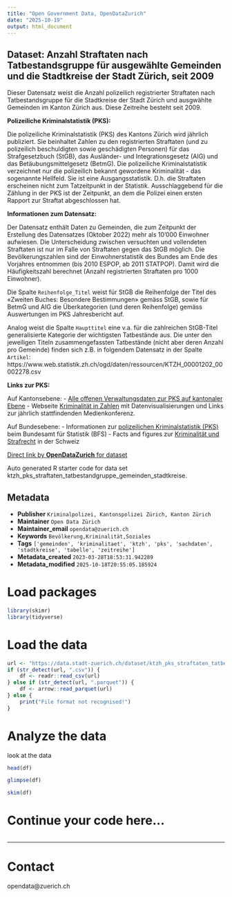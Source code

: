 ```yaml
---
title: "Open Government Data, OpenDataZurich"
date: "2025-10-19"
output: html_document
---
```


## Dataset: Anzahl Straftaten nach Tatbestandsgruppe für ausgewählte Gemeinden und die Stadtkreise der Stadt Zürich, seit 2009

Dieser Datensatz weist die Anzahl polizeilich registrierter Straftaten nach Tatbestandsgruppe für die Stadtkreise der Stadt Zürich und ausgwählte Gemeinden im Kanton Zürich aus. Diese Zeitreihe besteht seit 2009.


**Polizeiliche Kriminalstatistik (PKS):**

Die polizeiliche Kriminalstatistik (PKS) des Kantons Zürich wird jährlich publiziert. Sie beinhaltet Zahlen zu den registrierten Straftaten (und zu polizeilich beschuldigten sowie geschädigten Personen) für das Strafgesetzbuch (StGB), das Ausländer- und Integrationsgesetz (AIG) und das Betäubungsmittelgesetz (BetmG). Die polizeiliche Kriminalstatistik verzeichnet nur die polizeilich bekannt gewordene Kriminalität - das sogenannte Hellfeld. Sie ist eine Ausgangsstatistik. D.h. die Straftaten erscheinen nicht zum Tatzeitpunkt in der Statistik. Ausschlaggebend für die Zählung in der PKS ist der Zeitpunkt, an dem die Polizei einen ersten Rapport zur Straftat abgeschlossen hat.


[]()

**Informationen zum Datensatz:**

Der Datensatz enthält Daten zu Gemeinden, die zum Zeitpunkt der Erstellung des Datensatzes (Oktober 2022) mehr als 10'000 Einwohner aufwiesen. Die Unterscheidung zwischen versuchten und vollendeten Straftaten ist nur im Falle von Straftaten gegen das StGB möglich. Die Bevölkerungszahlen sind der Einwohnerstatistik des Bundes am Ende des Vorjahres entnommen (bis 2010 ESPOP, ab 2011 STATPOP). Damit wird die Häufigkeitszahl berechnet (Anzahl registrierten Straftaten pro 1000 Einwohner). 

Die Spalte `Reihenfolge_Titel` weist für StGB die Reihenfolge der Titel des «Zweiten Buches: Besondere Bestimmungen» gemäss StGB, sowie für BetmG und AIG die Überkategorien (und deren Reihenfolge) gemäss Auswertungen im PKS Jahresbericht auf. 

Analog weist die Spalte `Haupttitel` eine v.a. für die zahlreichen StGB-Titel generalisierte Kategorie der wichtigsten Tatbestände aus. Die unter den jeweiligen Titeln zusammengefassten Tatbestände (nicht aber deren Anzahl pro Gemeinde) finden sich z.B. in folgendem Datensatz in der Spalte `Artikel`: https://www.web.statistik.zh.ch/ogd/daten/ressourcen/KTZH_00001202_00002278.csv


[]()

**Links zur PKS:**

Auf Kantonsebene:
- [Alle offenen Verwaltungsdaten zur PKS auf kantonaler Ebene](https://opendata.swiss/de/dataset/polizeiliche-kriminalstatistik-pks-des-kantons-zurich)
- Webseite [Kriminalität in Zahlen](https://www.zh.ch/de/sicherheit-justiz/delikte-praevention/kriminalstatistik.html) mit Datenvisualisierungen und Links zur jährlich stattfindenden Medienkonferenz.

Auf Bundesebene:
- Informationen zur [polizeilichen Kriminalstatistik (PKS)](https://www.bfs.admin.ch/bfs/de/home/statistiken/kriminalitaet-strafrecht/erhebungen/pks.html) beim Bundesamt für Statistik (BFS)
- Facts and figures zur [Kriminalität und Strafrecht](https://www.bfs.admin.ch/bfs/de/home/statistiken/kriminalitaet-strafrecht.html) in der Schweiz







[]()



[Direct link by **OpenDataZurich** for dataset](https://data.stadt-zuerich.ch/dataset/ktzh_pks_straftaten_tatbestandgruppe_gemeinden_stadtkreise)

Auto generated R starter code for data set ktzh_pks_straftaten_tatbestandgruppe_gemeinden_stadtkreise.

## Metadata

- **Publisher** `Kriminalpolizei, Kantonspolizei Zürich, Kanton Zürich`
- **Maintainer** `Open Data Zürich`
- **Maintainer_email** `opendata@zuerich.ch`
- **Keywords** `Bevölk­erung,Kri­mi­na­li­tät,Soziales`
- **Tags** `['gemeinden', 'kriminalitaet', 'ktzh', 'pks', 'sachdaten', 'stadtkreise', 'tabelle', 'zeitreihe']`
- **Metadata_created** `2023-03-28T18:53:31.942289`
- **Metadata_modified** `2025-10-18T20:55:05.185924`


# Load packages

```r
library(skimr)
library(tidyverse)
```

# Load the data

```r
url <- "https://data.stadt-zuerich.ch/dataset/ktzh_pks_straftaten_tatbestandgruppe_gemeinden_stadtkreise/download/KTZH_00001202_00003600.csv"
if (str_detect(url, ".csv")) {
    df <- readr::read_csv(url)
} else if (str_detect(url, ".parquet")) {
    df <- arrow::read_parquet(url)
} else {
    print("File format not recognised!")
}
```

# Analyze the data

look at the data
```r
head(df)
```

```r
glimpse(df)
```

```r
skim(df)
```

# Continue your code here...

```r

```

------------------------------------------------------------------------

# Contact

opendata@zuerich.ch
